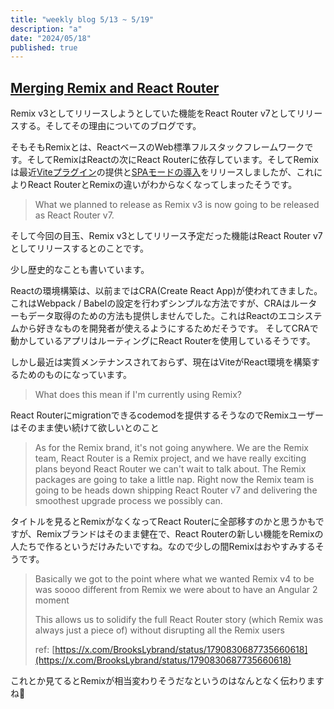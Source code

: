 ```yaml
---
title: "weekly blog 5/13 ~ 5/19"
description: "a"
date: "2024/05/18"
published: true
---
```


## [Merging Remix and React Router](https://remix.run/blog/merging-remix-and-react-router)

Remix v3としてリリースしようとしていた機能をReact Router v7としてリリースする。そしてその理由についてのブログです。

そもそもRemixとは、ReactベースのWeb標準フルスタックフレームワークです。そしてRemixはReactの次にReact Routerに依存しています。そしてRemixは最近[Viteプラグイン](https://remix.run/blog/remix-vite-stable)の提供と[SPAモードの導入](https://remix.run/docs/en/main/guides/spa-mode)をリリースしましたが、これによりReact RouterとRemixの違いがわからなくなってしまったそうです。

> What we planned to release as Remix v3 is now going to be released as React Router v7.

そして今回の目玉、Remix v3としてリリース予定だった機能はReact Router v7としてリリースするとのことです。

少し歴史的なことも書いています。

Reactの環境構築は、以前まではCRA(Create React App)が使われてきました。
これはWebpack / Babelの設定を行わずシンプルな方法ですが、CRAはルーターもデータ取得のための方法も提供しませんでした。これはReactのエコシステムから好きなものを開発者が使えるようにするためだそうです。
そしてCRAで動かしているアプリはルーティングにReact Routerを使用しているそうです。

しかし最近は実質メンテナンスされておらず、現在はViteがReact環境を構築するためのものになっています。

> What does this mean if I'm currently using Remix?

React Routerにmigrationできるcodemodを提供するそうなのでRemixユーザーはそのまま使い続けて欲しいとのこと

> As for the Remix brand, it's not going anywhere. We are the Remix team, React Router is a Remix project, and we have really exciting plans beyond React Router we can't wait to talk about. The Remix packages are going to take a little nap. Right now the Remix team is going to be heads down shipping React Router v7 and delivering the smoothest upgrade process we possibly can.

タイトルを見るとRemixがなくなってReact Routerに全部移すのかと思うかもですが、Remixブランドはそのまま健在で、React Routerの新しい機能をRemixの人たちで作るというだけみたいですね。なので少しの間Remixはおやすみするそうです。

> Basically we got to the point where what we wanted Remix v4 to be was soooo different from Remix we were about to have an Angular 2 moment
>
> This allows us to solidify the full React Router story (which Remix was always just a piece of) without disrupting all the Remix users
> 
> ref: [https://x.com/BrooksLybrand/status/1790830687735660618](https://x.com/BrooksLybrand/status/1790830687735660618)

これとか見てるとRemixが相当変わりそうだなというのはなんとなく伝わりますね👀
